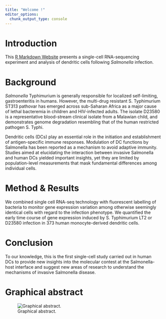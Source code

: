 ```yaml
---
title: "Welcome !"
editor_options: 
  chunk_output_type: console
---
```


# Introduction

This
[R Markdown Website](http://rmarkdown.rstudio.com/rmarkdown_websites.html)
presents a single-cell RNA-sequencing experiment
and analysis of dendritic cells following *Salmonella* infection.

# Background

*Salmonella* Typhimurium is generally responsible for localized self-limiting,
gastroenteritis in humans. However, the multi-drug resistant S. Typhimurium
ST313 pathovar has emerged across sub-Saharan Africa as a major cause of lethal
bacteremia in children and HIV-infected adults. The isolate D23580 is a
representative blood-stream clinical isolate from a Malawian child,
and demonstrates genome degradation resembling that of the human restricted
pathogen S. Typhi.

Dendritic cells (DCs) play an essential role in the initiation and
establishment of antigen-specific immune responses. Modulation of DC functions
by Salmonella has been reported as a mechanism to avoid adaptive immunity.
Studies aimed at elucidating the interaction between invasive Salmonella and
human DCs yielded important insights, yet they are limited by population-level
measurements that mask fundamental differences among individual cells.

# Method & Results

We combined single cell RNA-seq technology with fluorescent labelling of
bacteria to monitor gene expression variation among otherwise seemingly
identical cells with regard to the infection phenotype.
We quantified the early time course of gene expression induced by S.
Typhimurium LT2 or D23580 infection in 373 human monocyte-derived dendritic
cells.

# Conclusion

To our knowledge, this is the first single-cell study carried out in human DCs
to provide new insights into the molecular contest at the Salmonella-host
interface and suggest new areas of research to understand the mechanisms of
invasive Salmonella disease. 

# Graphical abstract

![Graphical abstract.](img/graphical_abstract_2.svg)

